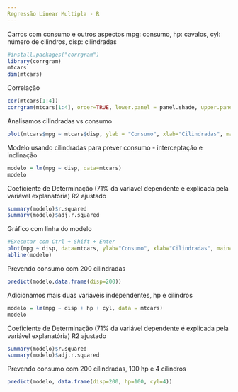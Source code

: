```yaml
---
Regressão Linear Multipla - R
---
```

Carros com consumo e outros aspectos
mpg: consumo, hp: cavalos, cyl: número de cilindros, disp: cilindradas
```r
#install.packages("corrgram")
library(corrgram)
mtcars
dim(mtcars)
```
Correlação
```r
cor(mtcars[1:4])
corrgram(mtcars[1:4], order=TRUE, lower.panel = panel.shade, upper.panel = panel.pie, text.panel = panel.txt, main="Carros")
```
Analisamos cilindradas vs consumo
```r
plot(mtcars$mpg ~ mtcars$disp, ylab = "Consumo", xlab="Cilindradas", main="Carros")
```
Modelo usando cilindradas para prever consumo - interceptação e inclinação
```r
modelo = lm(mpg ~ disp, data=mtcars)
modelo
```
Coeficiente de Determinação (71% da variavel dependente é explicada pela variável explanatória) R2 ajustado
```r
summary(modelo)$r.squared
summary(modelo)$adj.r.squared
```
Gráfico com linha do modelo
```r
#Executar com Ctrl + Shift + Enter
plot(mpg ~ disp, data=mtcars, ylab="Consumo", xlab="Cilindradas", main="Carros")
abline(modelo)
```
Prevendo consumo com 200 cilindradas
```r
predict(modelo,data.frame(disp=200))
```
Adicionamos mais duas variáveis independentes, hp e cilindros
```r
modelo = lm(mpg ~ disp + hp + cyl, data = mtcars)
modelo
```
Coeficiente de Determinação (71% da variável dependente é explicada pela variável explanatória) R2 ajustado
```r
summary(modelo)$r.squared
summary(modelo)$adj.r.squared
```
Prevendo consumo com 200 cilindradas, 100 hp e 4 cilindros
```r
predict(modelo, data.frame(disp=200, hp=100, cyl=4))
```


